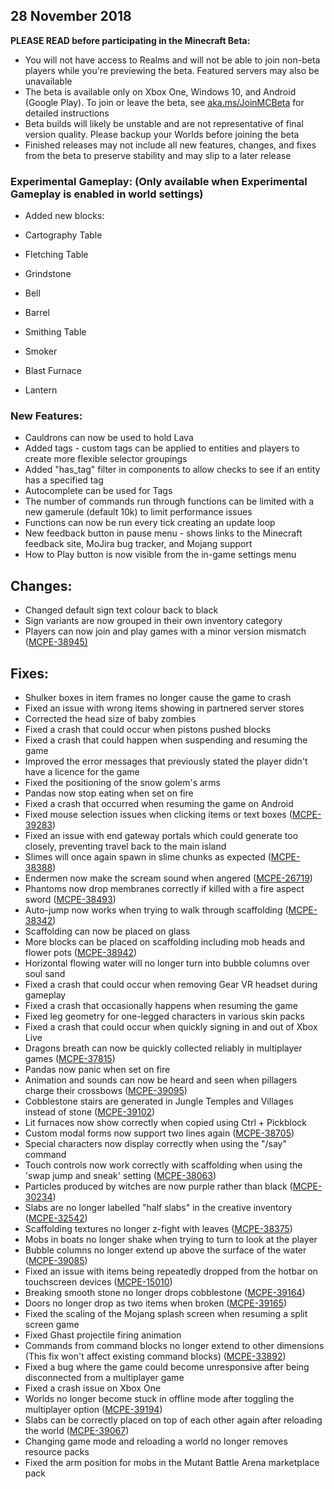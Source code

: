## **28 November 2018**

**PLEASE READ before participating in the Minecraft Beta:**

-   You will not have access to Realms and will not be able to join non-beta players while you're previewing the beta. Featured servers may also be unavailable
-   The beta is available only on Xbox One, Windows 10, and Android (Google Play). To join or leave the beta, see [aka.ms/JoinMCBeta](http://aka.ms/JoinMCBeta) for detailed instructions
-   Beta builds will likely be unstable and are not representative of final version quality. Please backup your Worlds before joining the beta
-   Finished releases may not include all new features, changes, and fixes from the beta to preserve stability and may slip to a later release

### **Experimental Gameplay:** (Only available when Experimental Gameplay is enabled in world settings)

-   Added new blocks:

-   Cartography Table
-   Fletching Table
-   Grindstone
-   Bell
-   Barrel
-   Smithing Table
-   Smoker
-   Blast Furnace
-   Lantern

### **New Features:**

-   Cauldrons can now be used to hold Lava 
-   Added tags - custom tags can be applied to entities and players to create more flexible selector groupings 
-   Added "has\_tag" filter in components to allow checks to see if an entity has a specified tag 
-   Autocomplete can be used for Tags 
-   The number of commands run through functions can be limited with a new gamerule (default 10k) to limit performance issues 
-   Functions can now be run every tick creating an update loop 
-   New feedback button in pause menu - shows links to the Minecraft feedback site, MoJira bug tracker, and Mojang support 
-   How to Play button is now visible from the in-game settings menu 

## **Changes:**

-   Changed default sign text colour back to black 
-   Sign variants are now grouped in their own inventory category 
-   Players can now join and play games with a minor version mismatch ([MCPE-38945)](https://bugs.mojang.com/browse/MCPE-38945)

## **Fixes:**

-   Shulker boxes in item frames no longer cause the game to crash 
-   Fixed an issue with wrong items showing in partnered server stores 
-   Corrected the head size of baby zombies 
-   Fixed a crash that could occur when pistons pushed blocks
-   Fixed a crash that could happen when suspending and resuming the game
-   Improved the error messages that previously stated the player didn't have a licence for the game 
-   Fixed the positioning of the snow golem's arms 
-   Pandas now stop eating when set on fire 
-   Fixed a crash that occurred when resuming the game on Android 
-   Fixed mouse selection issues when clicking items or text boxes ([MCPE-39283](https://bugs.mojang.com/browse/MCPE-39283))
-   Fixed an issue with end gateway portals which could generate too closely, preventing travel back to the main island
-   Slimes will once again spawn in slime chunks as expected ([MCPE-38388](https://bugs.mojang.com/browse/MCPE-38388))
-   Endermen now make the scream sound when angered ([MCPE-26719](https://bugs.mojang.com/projects/MCPE/issues/MCPE-26719?filter=allopenissues))
-   Phantoms now drop membranes correctly if killed with a fire aspect sword ([MCPE-38493](https://bugs.mojang.com/browse/MCPE-38493))
-   Auto-jump now works when trying to walk through scaffolding ([MCPE-38342](https://bugs.mojang.com/browse/MCPE-38342))
-   Scaffolding can now be placed on glass 
-   More blocks can be placed on scaffolding including mob heads and flower pots ([MCPE-38942](https://bugs.mojang.com/browse/MCPE-38942))
-   Horizontal flowing water will no longer turn into bubble columns over soul sand 
-   Fixed a crash that could occur when removing Gear VR headset during gameplay 
-   Fixed a crash that occasionally happens when resuming the game
-   Fixed leg geometry for one-legged characters in various skin packs 
-   Fixed a crash that could occur when quickly signing in and out of Xbox Live 
-   Dragons breath can now be quickly collected reliably in multiplayer games ([MCPE-37815](https://bugs.mojang.com/browse/MCPE-37815))
-   Pandas now panic when set on fire 
-   Animation and sounds can now be heard and seen when pillagers charge their crossbows ([MCPE-39095](https://bugs.mojang.com/browse/MCPE-39095))
-   Cobblestone stairs are generated in Jungle Temples and Villages instead of stone ([MCPE-39102](https://bugs.mojang.com/browse/MCPE-39102))
-   Lit furnaces now show correctly when copied using Ctrl + Pickblock 
-   Custom modal forms now support two lines again ([MCPE-38705](https://bugs.mojang.com/browse/MCPE-38705))
-   Special characters now display correctly when using the "/say" command
-   Touch controls now work correctly with scaffolding when using the 'swap jump and sneak' setting ([MCPE-38063](https://bugs.mojang.com/browse/MCPE-38063))
-   Particles produced by witches are now purple rather than black ([MCPE-30234](https://bugs.mojang.com/browse/MCPE-30234))
-   Slabs are no longer labelled "half slabs" in the creative inventory ([MCPE-32542](https://bugs.mojang.com/browse/MCPE-32542))
-   Scaffolding textures no longer z-fight with leaves ([MCPE-38375](https://bugs.mojang.com/browse/MCPE-38375))
-   Mobs in boats no longer shake when trying to turn to look at the player 
-   Bubble columns no longer extend up above the surface of the water ([MCPE-39085](https://bugs.mojang.com/browse/MCPE-39085))
-   Fixed an issue with items being repeatedly dropped from the hotbar on touchscreen devices ([MCPE-15010](https://bugs.mojang.com/browse/MCPE-15010))
-   Breaking smooth stone no longer drops cobblestone ([MCPE-39164](https://bugs.mojang.com/browse/MCPE-39164))
-   Doors no longer drop as two items when broken ([MCPE-39165](https://bugs.mojang.com/browse/MCPE-39165))
-   Fixed the scaling of the Mojang splash screen when resuming a split screen game 
-   Fixed Ghast projectile firing animation
-   Commands from command blocks no longer extend to other dimensions (This fix won't affect existing command blocks) ([MCPE-33892](https://bugs.mojang.com/browse/MCPE-33892))
-   Fixed a bug where the game could become unresponsive after being disconnected from a multiplayer game
-   Fixed a crash issue on Xbox One 
-   Worlds no longer become stuck in offline mode after toggling the multiplayer option ([MCPE-39194](https://bugs.mojang.com/browse/MCPE-39194))
-   Slabs can be correctly placed on top of each other again after reloading the world ([MCPE-39067](https://bugs.mojang.com/browse/MCPE-39067))
-   Changing game mode and reloading a world no longer removes resource packs
-   Fixed the arm position for mobs in the Mutant Battle Arena marketplace pack